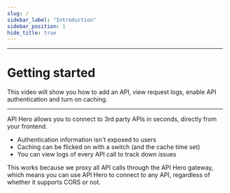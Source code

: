 ```yaml
---
slug: /
sidebar_label: "Introduction"
sidebar_position: 1
hide_title: true
---
```



<Logo width="250px" height="50px" />

---

# Getting started

This video will show you how to add an API, view request logs, enable API authentication
and turn on caching.

<YouTubeEmbed embedId="l2BGiZ4IbRY" />

---

API Hero allows you to connect to 3rd party APIs in seconds, directly from your frontend.

- Authentication information isn't exposed to users
- Caching can be flicked on with a switch (and the cache time set)
- You can view logs of every API call to track down issues

This works because we proxy all API calls through the API Hero gateway, which means you can use API Hero to connect to any API, regardless of whether it supports CORS or not.
